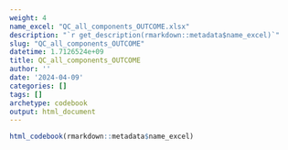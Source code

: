 ```yaml
---
weight: 4
name_excel: "QC_all_components_OUTCOME.xlsx"
description: "`r get_description(rmarkdown::metadata$name_excel)`"
slug: "QC_all_components_OUTCOME"
datetime: 1.7126524e+09
title: QC_all_components_OUTCOME
author: ''
date: '2024-04-09'
categories: []
tags: []
archetype: codebook
output: html_document
---
```


```r
html_codebook(rmarkdown::metadata$name_excel)
```
